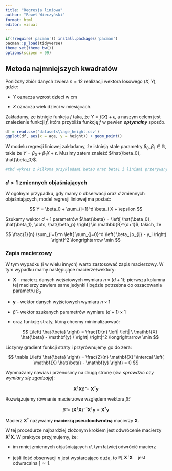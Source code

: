 ```yaml
---
title: "Regresja liniowa"
author: "Paweł Wieczyński"
format: html
editor: visual
---
```


```r
if(!require('pacman')) install.packages('pacman')
pacman::p_load(tidyverse)
theme_set(theme_bw())
options(scipen = 99)
```

## Metoda najmniejszych kwadratów

Poniższy zbiór danych zwiera $n = 12$ realizacji wektora losowego $(X, Y)$, gdzie:

-   $Y$ oznacza wzrost dzieci w cm

-   $X$ oznacza wiek dzieci w miesiącach.

Zakładamy, że istnieje funkcja $f$ taka, że $Y = f(X) + \epsilon$, a naszym celem jest znalezienie funkcji $\hat{f}$, która przybliża funkcję $f$ w pewien ***optymalny*** sposób.

```r
df = read.csv('datasets\\age_height.csv')
ggplot(df, aes(x = age, y = height)) + geom_point()
```

W modelu regresji liniowej zakładamy, że istnieją stałe parametry $\beta_0, \beta_1 \in \mathbb{R}$, takie że $Y = \beta_0 + \beta_1 X + \epsilon$. Musimy zatem znaleźć $\hat{\beta_0}, \hat{\beta_0}$.

```r
#tbd wykres z kilkoma przykladami beta0 oraz beta1 i liniami przerywanymi z residualsami
```

### $d>1$ zmiennych objaśniających

W ogólnym przypadku, gdy mamy $n$ obserwacji oraz $d$ zmiennych objaśniających, model regresji liniowej ma postać:

$$
Y = \beta_0 + \sum_{i=1}^d \beta_i X + \epsilon
$$

Szukamy wektor $d+1$ parametrów $\hat{\beta} = \left[ \hat{\beta_0}, \hat{\beta_1}, \dots, \hat{\beta_p} \right] \in \mathbb{R}^{d+1}$, takich, że

$$
\frac{1}{n} \sum_{i=1}^n \left[ \sum_{j=0}^d \left( \beta_j x_{ij} - y_i \right) \right]^2 \longrightarrow \min
$$

### Zapis macierzowy

W tym wypadku (i w wielu innych) warto zastosować zapis macierzowy. W tym wypadku mamy następujące macierze/wektory:

-   $\mathbf{X}$ - macierz danych wejściowych wymiaru $n \times (d+1)$; pierwsza kolumna tej macierzy zawiera same jedynki i będzie potrzebna do oszacowania parametru $\beta_0$

-   $\mathbf{y}$ - wektor danych wyjściowych wymiaru $n \times 1$

-   $\hat{\beta}$ - wektor szukanych parametrów wymiaru $(d+1) \times 1$

-   oraz funkcję straty, którą chcemy minimalizaować:

    $$
    L\left( \hat{\beta} \right) = \frac{1}{n} \left| \left| \ \mathbf{X} \hat{\beta} - \mathbf{y} \  \right| \right|^2 \longrightarrow \min
    $$

Liczymy gradient funkcji straty i przyrównujemy go do zera:

$$
\nabla L\left( \hat{\beta} \right) = \frac{2}{n} \mathbf{X}^\intercal \left( \mathbf{X} \hat{\beta} - \mathbf{y} \right) = 0
$$

Wymnażamy nawias i przenosimy na drugą stronę (*ćw. sprawdzić czy wymiary się zgadzają*):

$$
\mathbf{X}^\intercal \mathbf{X} \hat{\beta} = \mathbf{X}^\intercal \mathbf{y}
$$

Rozwiązujemy równanie macierzowe względem wektora $\hat{\beta}$:

$$
\hat{\beta} = \left( \mathbf{X}^\intercal \mathbf{X} \right)^{-1} \mathbf{X}^\intercal \mathbf{y} = \mathbf{X}^\dagger \mathbf{y}
$$

Macierz $\mathbf{X}^\dagger$ nazywamy **macierzą pseudoodwrotną** macierzy $\mathbf{X}$.

W tej procedurze najbardziej złożonym krokiem jest odwrócenie macierzy $\mathbf{X}^\intercal \mathbf{X}$. W praktyce przyjmujemy, że:

-   im mniej zmiennych objaśniających $d$, tym łatwiej odwrócić macierz

-   jeśli ilość obserwacji $n$ jest wystarcająco duża, to $\mathbb{P} \left[ \ \mathbf{X}^\intercal \mathbf{X} \quad \text{jest odwracalna} \ \right] \simeq 1$.
